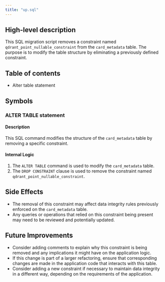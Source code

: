```yaml
---
title: "up.sql"
---
```


## High-level description
This SQL migration script removes a constraint named `qdrant_point_nullable_constraint` from the `card_metadata` table. The purpose is to modify the table structure by eliminating a previously defined constraint.

## Table of contents
- Alter table statement

## Symbols

### ALTER TABLE statement
#### Description
This SQL command modifies the structure of the `card_metadata` table by removing a specific constraint.

#### Internal Logic
1. The `ALTER TABLE` command is used to modify the `card_metadata` table.
2. The `DROP CONSTRAINT` clause is used to remove the constraint named `qdrant_point_nullable_constraint`.

## Side Effects
- The removal of this constraint may affect data integrity rules previously enforced on the `card_metadata` table.
- Any queries or operations that relied on this constraint being present may need to be reviewed and potentially updated.

## Future Improvements
- Consider adding comments to explain why this constraint is being removed and any implications it might have on the application logic.
- If this change is part of a larger refactoring, ensure that corresponding changes are made in the application code that interacts with this table.
- Consider adding a new constraint if necessary to maintain data integrity in a different way, depending on the requirements of the application.